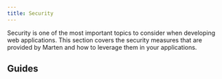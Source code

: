```yaml
---
title: Security
---
```



Security is one of the most important topics to consider when developing web applications. This section covers the security measures that are provided by Marten and how to leverage them in your applications.

## Guides

<div className="row category-index-row">
  <article key="introduction" className="col col--6">
    <DocCard item={{type: "link", href: "./security/introduction", label: "Introduction", docId: "security/introduction" }} />
  </article>
  <article key="csrf" className="col col--6">
    <DocCard item={{type: "link", href: "./security/csrf", label: "CSRF protection", docId: "security/csrf" }} />
  </article>
  <article key="clickjacking" className="col col--6">
    <DocCard item={{type: "link", href: "./security/clickjacking", label: "Clickjacking protection", docId: "security/clickjacking" }} />
  </article>
</div>
